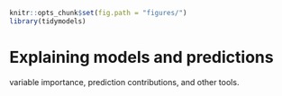 ```r
knitr::opts_chunk$set(fig.path = "figures/")
library(tidymodels)
```

# Explaining models and predictions

variable importance, prediction contributions, and other tools. 

